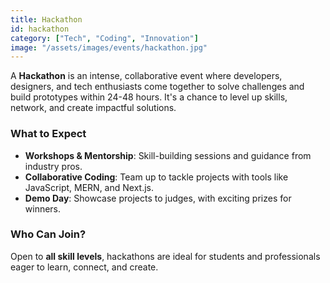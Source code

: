 ```yaml
---
title: Hackathon
id: hackathon
category: ["Tech", "Coding", "Innovation"]
image: "/assets/images/events/hackathon.jpg"
---
```


A **Hackathon** is an intense, collaborative event where developers, designers, and tech enthusiasts come together to solve challenges and build prototypes within 24-48 hours. It's a chance to level up skills, network, and create impactful solutions.

### What to Expect
- **Workshops & Mentorship**: Skill-building sessions and guidance from industry pros.
- **Collaborative Coding**: Team up to tackle projects with tools like JavaScript, MERN, and Next.js.
- **Demo Day**: Showcase projects to judges, with exciting prizes for winners.

### Who Can Join?
Open to **all skill levels**, hackathons are ideal for students and professionals eager to learn, connect, and create.
